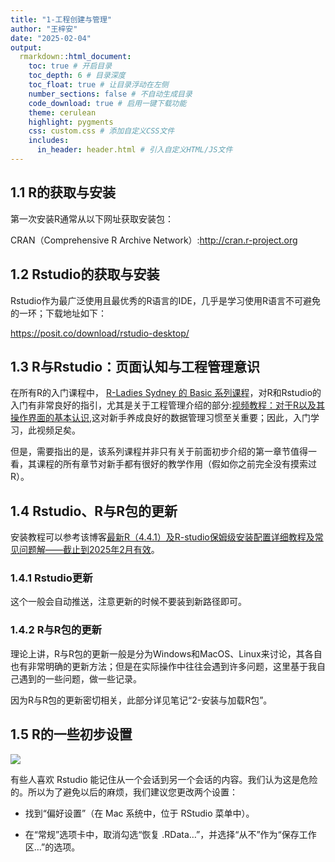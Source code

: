```yaml
---
title: "1-工程创建与管理"
author: "王梓安"
date: "2025-02-04"
output:
  rmarkdown::html_document:
    toc: true # 开启目录
    toc_depth: 6 # 目录深度
    toc_float: true # 让目录浮动在左侧
    number_sections: false # 不自动生成目录
    code_download: true # 启用一键下载功能
    theme: cerulean
    highlight: pygments
    css: custom.css # 添加自定义CSS文件
    includes:
      in_header: header.html # 引入自定义HTML/JS文件
---
```


## 1.1 R的获取与安装

第一次安装R通常从以下网址获取安装包：

CRAN（Comprehensive R Archive Network）:<http://cran.r-project.org>

## 1.2 Rstudio的获取与安装

Rstudio作为最广泛使用且最优秀的R语言的IDE，几乎是学习使用R语言不可避免的一环；下载地址如下：

<https://posit.co/download/rstudio-desktop/>

## 1.3 R与Rstudio：页面认知与工程管理意识

在所有R的入门课程中， [R-Ladies Sydney 的 Basic 系列课程](https://rladiessydney.org/courses/ryouwithme/01-basicbasics-0/)，对R和Rstudio的入门有非常良好的指引，尤其是关于工程管理介绍的部分:[视频教程：对于R以及其操作界面的基本认识](https://youtu.be/kfcX5DEMAp4),这对新手养成良好的数据管理习惯至关重要；因此，入门学习，此视频足矣。

但是，需要指出的是，该系列课程并非只有关于前面初步介绍的第一章节值得一看，其课程的所有章节对新手都有很好的教学作用（假如你之前完全没有摸索过R）。

## 1.4 Rstudio、R与R包的更新

安装教程可以参考该博客[最新R（4.4.1）及R-studio保姆级安装配置详细教程及常见问题解——截止到2025年2月有效](https://blog.csdn.net/kstt20230206/article/details/140717551)。

### 1.4.1 Rstudio更新

这个一般会自动推送，注意更新的时候不要装到新路径即可。

### 1.4.2 R与R包的更新

理论上讲，R与R包的更新一般是分为Windows和MacOS、Linux来讨论，其各自也有非常明确的更新方法；但是在实际操作中往往会遇到许多问题，这里基于我自己遇到的一些问题，做一些记录。

因为R与R包的更新密切相关，此部分详见笔记“2-安装与加载R包”。

## 1.5 R的一些初步设置

![](F:\R-File\Learning%20Record%20For%20R\2-Data Science And R\2-PROJECTS%20(Code%20Notes)\attachment\初步设置.png)

有些人喜欢 Rstudio 能记住从一个会话到另一个会话的内容。我们认为这是危险的。所以为了避免以后的麻烦，我们建议您更改两个设置：

-   找到“偏好设置”（在 Mac 系统中，位于 RStudio 菜单中）。

-   在“常规”选项卡中，取消勾选“恢复 .RData...”，并选择“从不”作为“保存工作区...”的选项。
